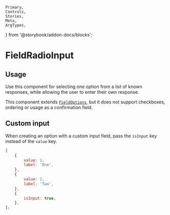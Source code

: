 	Primary,
	Controls,
	Stories,
	Meta,
	ArgTypes,
} from '@storybook/addon-docs/blocks';


<Meta of={FieldRadioInputStories} />

# FieldRadioInput

## Usage

Use this component for selecting one option from a list of known responses, while allowing the user to enter their own response.

This component extends [`FieldOptions`](#/component/Form/fields/FieldOptions), but it does not support checkboxes, ordering or usage as a confirmation field.

## Custom input

When creating an option with a custom input field, pass the `isInput` key instead of the `value` key.

```js
[
	{
		value: 1,
		label: 'One',
	},
	{
		value: 2,
		label: 'Two',
	},
	{
		isInput: true,
	},
];
```

<Primary />
<Controls />
